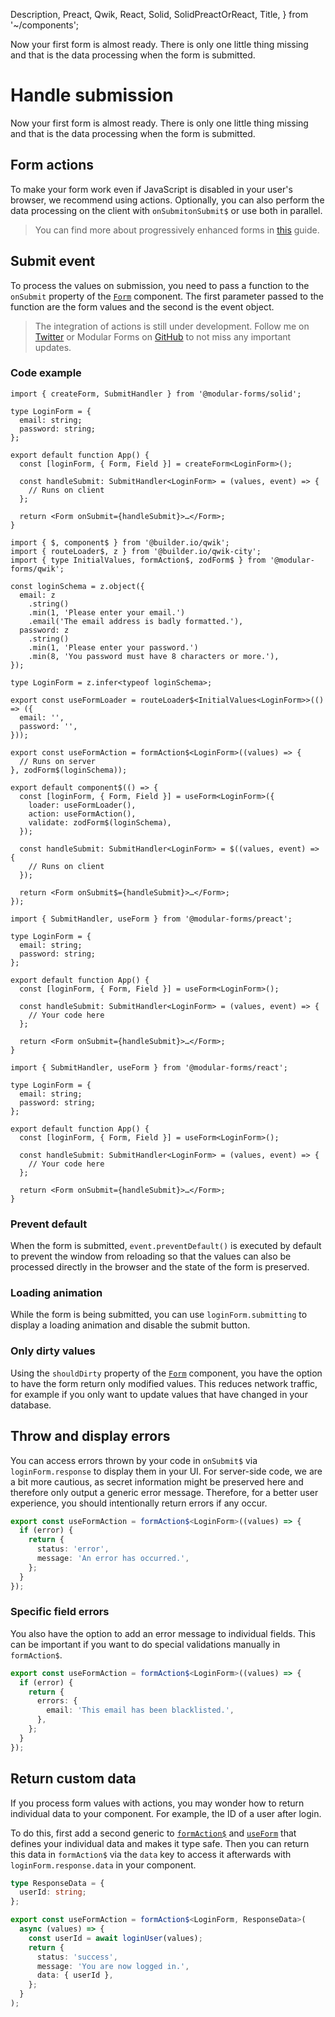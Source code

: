   Description,
  Preact,
  Qwik,
  React,
  Solid,
  SolidPreactOrReact,
  Title,
} from '~/components';

<Title>Handle submission</Title>
<Description>
  Now your first form is almost ready. There is only one little thing missing
  and that is the data processing when the form is submitted.
</Description>

# Handle submission

Now your first form is almost ready. There is only one little thing missing and that is the data processing when the form is submitted.

<Qwik block>

## Form actions

To make your form work even if JavaScript is disabled in your user's browser, we recommend using actions. Optionally, you can also perform the data processing on the client with <Solid>`onSubmit`</Solid><Qwik>`onSubmit$`</Qwik> or use both in parallel.

> You can find more about progressively enhanced forms in <A href="../enhanced-forms">this</A> guide.

</Qwik>

<SolidPreactOrReact block>

## Submit event

To process the values on submission, you need to pass a function to the `onSubmit` property of the <A href="../../api/Form">`Form`</A> component. The first parameter passed to the function are the form values and the second is the event object.

</SolidPreactOrReact>

<Solid block>

> The integration of actions is still under development. Follow me on <a href="https://twitter.com/FabianHiller" target="_blank" rel="noreferrer">Twitter</a> or Modular Forms on <a href={import.meta.env.VITE_GITHUB_URL} target="_blank" rel="noreferrer">GitHub</a> to not miss any important updates.

</Solid>

### Code example

<Solid block>

```tsx
import { createForm, SubmitHandler } from '@modular-forms/solid';

type LoginForm = {
  email: string;
  password: string;
};

export default function App() {
  const [loginForm, { Form, Field }] = createForm<LoginForm>();

  const handleSubmit: SubmitHandler<LoginForm> = (values, event) => {
    // Runs on client
  };

  return <Form onSubmit={handleSubmit}>…</Form>;
}
```

</Solid>

<Qwik block>

```tsx
import { $, component$ } from '@builder.io/qwik';
import { routeLoader$, z } from '@builder.io/qwik-city';
import { type InitialValues, formAction$, zodForm$ } from '@modular-forms/qwik';

const loginSchema = z.object({
  email: z
    .string()
    .min(1, 'Please enter your email.')
    .email('The email address is badly formatted.'),
  password: z
    .string()
    .min(1, 'Please enter your password.')
    .min(8, 'You password must have 8 characters or more.'),
});

type LoginForm = z.infer<typeof loginSchema>;

export const useFormLoader = routeLoader$<InitialValues<LoginForm>>(() => ({
  email: '',
  password: '',
}));

export const useFormAction = formAction$<LoginForm>((values) => {
  // Runs on server
}, zodForm$(loginSchema));

export default component$(() => {
  const [loginForm, { Form, Field }] = useForm<LoginForm>({
    loader: useFormLoader(),
    action: useFormAction(),
    validate: zodForm$(loginSchema),
  });

  const handleSubmit: SubmitHandler<LoginForm> = $((values, event) => {
    // Runs on client
  });

  return <Form onSubmit$={handleSubmit}>…</Form>;
});
```

</Qwik>

<Preact block>

```tsx
import { SubmitHandler, useForm } from '@modular-forms/preact';

type LoginForm = {
  email: string;
  password: string;
};

export default function App() {
  const [loginForm, { Form, Field }] = useForm<LoginForm>();

  const handleSubmit: SubmitHandler<LoginForm> = (values, event) => {
    // Your code here
  };

  return <Form onSubmit={handleSubmit}>…</Form>;
}
```

</Preact>

<React block>

```tsx
import { SubmitHandler, useForm } from '@modular-forms/react';

type LoginForm = {
  email: string;
  password: string;
};

export default function App() {
  const [loginForm, { Form, Field }] = useForm<LoginForm>();

  const handleSubmit: SubmitHandler<LoginForm> = (values, event) => {
    // Your code here
  };

  return <Form onSubmit={handleSubmit}>…</Form>;
}
```

</React>

### Prevent default

When the form is submitted, `event.preventDefault()` is executed by default to prevent the window from reloading so that the values can also be processed directly in the browser and the state of the form is preserved.

### Loading animation

While the form is being submitted, you can use `loginForm.submitting` to display a loading animation and disable the submit button.

### Only dirty values

Using the `shouldDirty` property of the <A href="../../api/Form">`Form`</A> component, you have the option to have the form return only modified values. This reduces network traffic, for example if you only want to update values that have changed in your database.

<Qwik block>

## Throw and display errors

You can access errors thrown by your code in `onSubmit$` via `loginForm.response` to display them in your UI. For server-side code, we are a bit more cautious, as secret information might be preserved here and therefore only output a generic error message. Therefore, for a better user experience, you should intentionally return errors if any occur.

```ts
export const useFormAction = formAction$<LoginForm>((values) => {
  if (error) {
    return {
      status: 'error',
      message: 'An error has occurred.',
    };
  }
});
```

### Specific field errors

You also have the option to add an error message to individual fields. This can be important if you want to do special validations manually in `formAction$`.

```ts
export const useFormAction = formAction$<LoginForm>((values) => {
  if (error) {
    return {
      errors: {
        email: 'This email has been blacklisted.',
      },
    };
  }
});
```

## Return custom data

If you process form values with actions, you may wonder how to return individual data to your component. For example, the ID of a user after login.

To do this, first add a second generic to <A href="../../api/formAction$">`formAction$`</A> and <A href="../../api/useForm">`useForm`</A> that defines your individual data and makes it type safe. Then you can return this data in `formAction$` via the `data` key to access it afterwards with `loginForm.response.data` in your component.

```ts
type ResponseData = {
  userId: string;
};

export const useFormAction = formAction$<LoginForm, ResponseData>(
  async (values) => {
    const userId = await loginUser(values);
    return {
      status: 'success',
      message: 'You are now logged in.',
      data: { userId },
    };
  }
);
```

</Qwik>
